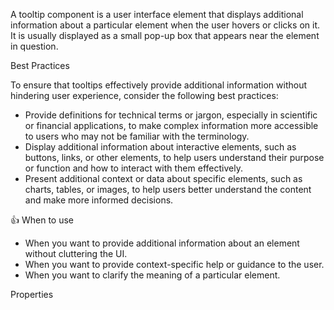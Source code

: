 
<Title>Tooltip</Title>

A tooltip component is a user interface element that displays additional information about a particular element when the user hovers or clicks on it.
It is usually displayed as a small pop-up box that appears near the element in question.

<Subtitle>Best Practices</Subtitle>

To ensure that tooltips effectively provide additional information without hindering user experience, consider the following best practices:

- Provide definitions for technical terms or jargon, especially in scientific or financial applications, to make complex information more accessible to users who may not be familiar with the terminology.
- Display additional information about interactive elements, such as buttons, links, or other elements, to help users understand their purpose or function and how to interact with them effectively.
- Present additional context or data about specific elements, such as charts, tables, or images, to help users better understand the content and make more informed decisions.

<Subtitle>👍 When to use</Subtitle>

- When you want to provide additional information about an element without cluttering the UI.
- When you want to provide context-specific help or guidance to the user.
- When you want to clarify the meaning of a particular element.

<Subtitle>Properties</Subtitle>

<ArgTypes of="bq-tooltip" />
